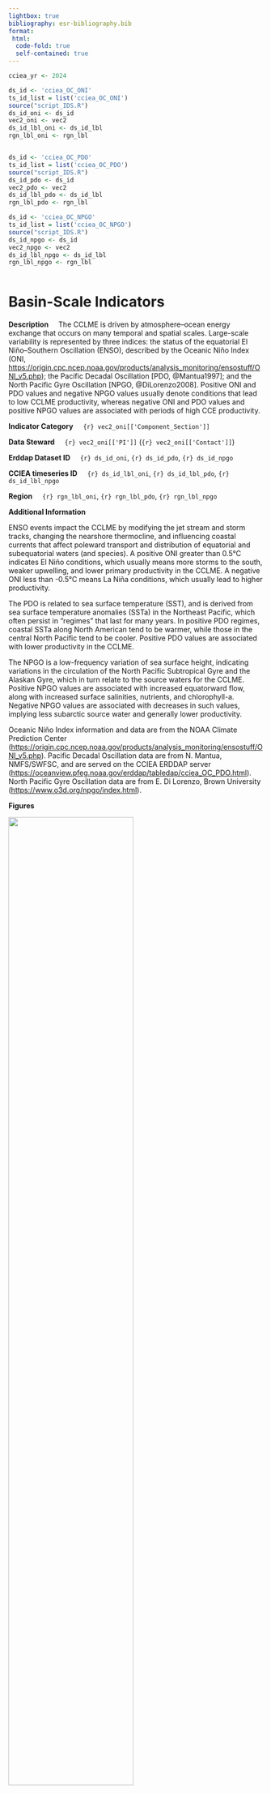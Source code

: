 ```yaml
---
lightbox: true
bibliography: esr-bibliography.bib
format:
 html:
  code-fold: true
  self-contained: true
---
```


```r
cciea_yr <- 2024

ds_id <- 'cciea_OC_ONI'	   
ts_id_list = list('cciea_OC_ONI')
source("script_IDS.R")
ds_id_oni <- ds_id
vec2_oni <- vec2
ds_id_lbl_oni <- ds_id_lbl
rgn_lbl_oni <- rgn_lbl


ds_id <- 'cciea_OC_PDO'	   
ts_id_list = list('cciea_OC_PDO')
source("script_IDS.R")
ds_id_pdo <- ds_id
vec2_pdo <- vec2
ds_id_lbl_pdo <- ds_id_lbl
rgn_lbl_pdo <- rgn_lbl

ds_id <- 'cciea_OC_NPGO'	   
ts_id_list = list('cciea_OC_NPGO')
source("script_IDS.R")
ds_id_npgo <- ds_id
vec2_npgo <- vec2
ds_id_lbl_npgo <- ds_id_lbl
rgn_lbl_npgo <- rgn_lbl



```


# Basin-Scale Indicators

**Description**  &nbsp; &nbsp;
The CCLME is driven by atmosphere–ocean energy exchange that occurs on many temporal and spatial scales. 
Large-scale variability is represented by three indices: the status of the equatorial El Niño–Southern Oscillation (ENSO), described by the Oceanic Niño Index (ONI, <https://origin.cpc.ncep.noaa.gov/products/analysis_monitoring/ensostuff/ONI_v5.php>); the Pacific Decadal Oscillation [PDO, @Mantua1997]; and the North Pacific Gyre Oscillation [NPGO, @DiLorenzo2008]. 
Positive ONI and PDO values and negative NPGO values usually denote conditions that lead to low CCLME productivity, whereas negative ONI and PDO values and positive NPGO values are associated with periods of high CCE productivity. 


**Indicator Category**  &nbsp; &nbsp; `{r} vec2_oni[['Component_Section']]`
 
**Data Steward**  &nbsp; &nbsp; `{r} vec2_oni[['PI']]` (`{r} vec2_oni[['Contact']]`)

**Erddap Dataset ID**   &nbsp; &nbsp; `{r} ds_id_oni`, `{r} ds_id_pdo`, `{r} ds_id_npgo`

**CCIEA timeseries ID**   &nbsp; &nbsp; `{r} ds_id_lbl_oni`, `{r} ds_id_lbl_pdo`, `{r} ds_id_lbl_npgo`

**Region**  &nbsp; &nbsp; `{r} rgn_lbl_oni`, `{r} rgn_lbl_pdo`, `{r} rgn_lbl_npgo`

**Additional Information**

ENSO events impact the CCLME by modifying the jet stream and storm tracks, changing the nearshore thermocline, and influencing coastal currents that affect poleward transport and distribution of equatorial and subequatorial waters (and species). A positive ONI greater than 0.5°C indicates El Niño conditions, which usually means more storms to the south, weaker upwelling, and lower primary productivity in the CCLME. A negative ONI less than -0.5°C means La Niña conditions, which usually lead to higher productivity. 

The PDO is related to sea surface temperature (SST), and is derived from sea surface temperature anomalies (SSTa) in the Northeast Pacific, which often persist in “regimes” that last for many years. In positive PDO regimes, coastal SSTa along North American tend to be warmer, while those in the central North Pacific tend to be cooler. Positive PDO values are associated with lower productivity in the CCLME. 

The NPGO is a low-frequency variation of sea surface height, indicating variations in the circulation of the North Pacific Subtropical Gyre and the Alaskan Gyre, which in turn relate to the source waters for the CCLME. Positive NPGO values are associated with increased equatorward flow, along with increased surface salinities, nutrients, and chlorophyll-a. Negative NPGO values are associated with decreases in such values, implying less subarctic source water and generally lower productivity. 

Oceanic Niño Index information and data are from the NOAA Climate Prediction Center (<https://origin.cpc.ncep.noaa.gov/products/analysis_monitoring/ensostuff/ONI_v5.php>). 
Pacific Decadal Oscillation data are from N. Mantua, NMFS/SWFSC, and are served on the CCIEA ERDDAP server (<https://oceanview.pfeg.noaa.gov/erddap/tabledap/cciea_OC_PDO.html>). 
North Pacific Gyre Oscillation data are from E. Di Lorenzo, Brown University (<https://www.o3d.org/npgo/index.html>).


**Figures**

::: {#fig-oni_pdo_npgo_M}
![](figures/ids/oc_ONI_PDO_NPGO_Monthly.png){width=70%}

Monthly values of the Oceanic Niño Index (ONI), the Pacific Decadal Oscillation (PDO), and the North Pacific Gyre Oscillation (NPGO), starting 1950 and ending: October `{r} cciea_yr` (ONI), November `{r} cciea_yr` (PDO), and October `{r} cciea_yr` (NPGO). 


:::

<br>
<br>
<br>

::: {#fig-oni_pdo_npgo_S layout-ncol=3, layout="[50,-1,50,-1,50]"  }

![ONI](figures/ids/oc_ONI_Season.png){#fig-oni_S}

![PDO](figures/ids/oc_PDO_Season.png){#fig-pdo_S}

![NPGO](figures/ids/oc_NPGO_Season.png){#fig-npgo_S}

Seasonal values of the Oceanic Niño Index (ONI), Pacific Decadal Oscillation (PDO), North Pacific Gyre Oscillation (NPGO) from 1950-`{r} cciea_yr`. 

:::

**`{r} cciea_yr` Conditions**

+ @fig-oni_pdo_npgo_M and @fig-oni_pdo_npgo_S show monthly and seasonal means of the three indices.
+ El Niño event spanned the winter and spring 2023-24 and ENSO neutral by summer 2024 (@fig-oni_pdo_npgo_M and @fig-oni_S).
+ Short duration La Niña conditions are expected by Jan 2024 (59% chance), with a quick transition to ENSO neutral by March-May 2024 (61% chance), see <https://www.cpc.ncep.noaa.gov/products/analysis_monitoring/enso_advisory/>.
+ PDO and NPGO both have the 5-year mean below 1 standard deviation (@fig-oni_pdo_npgo_M), with the PDO having a negative 5-year trend.

**References**
